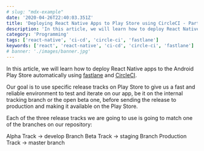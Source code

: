 ```yaml
---
# slug: "mdx-example"
date: '2020-04-26T22:40:03.351Z'
title: 'Deploying React Native Apps to Play Store using CircleCI - Part 1'
description: 'In this article, we will learn how to deploy React Native apps to the Android Play Store automatically using fastlane and CircleCI...'
category: 'Programming'
tags: ['react-native', 'ci-cd', 'circle-ci', 'fastlane']
keywords: ['react', 'react-native', 'ci-cd', 'circle-ci', 'fastlane']
# banner: './images/banner.jpg'
---
```


In this article, we will learn how to deploy React Native apps to the Android Play Store automatically using [fastlane](https://fastlane.tools/) and [CircleCI](https://circleci.com/).

Our goal is to use specific release tracks on Play Store to give us a fast and reliable environment to test and iterate on our app, be it on the internal tracking branch or the open beta one, before sending the release to production and making it available on the Play Store.

Each of the three release tracks we are going to use is going to match one of the branches on our repository:

Alpha Track -> develop Branch
Beta Track -> staging Branch
Production Track -> master branch
